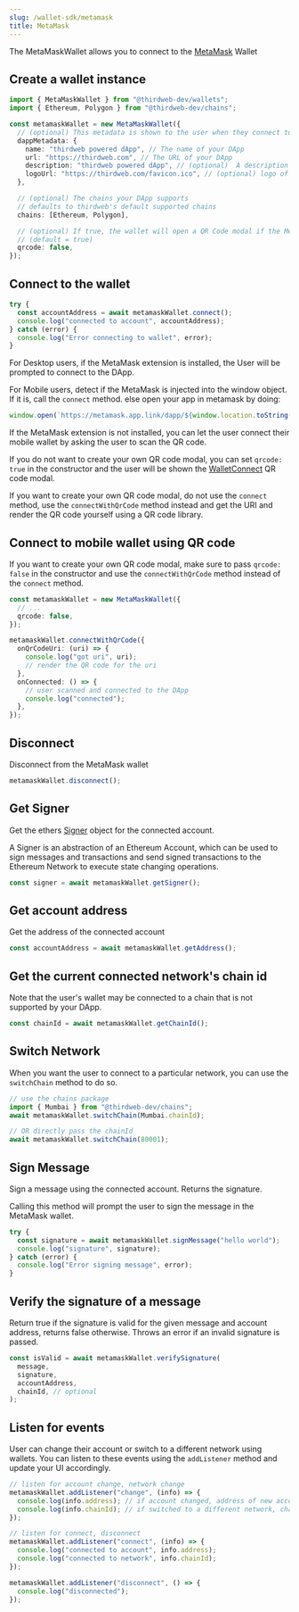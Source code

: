 ```yaml
---
slug: /wallet-sdk/metamask
title: MetaMask
---
```


The MetaMaskWallet allows you to connect to the [MetaMask](https://metamask.io/) Wallet

## Create a wallet instance

```typescript
import { MetaMaskWallet } from "@thirdweb-dev/wallets";
import { Ethereum, Polygon } from "@thirdweb-dev/chains";

const metamaskWallet = new MetaMaskWallet({
  // (optional) This metadata is shown to the user when they connect to your DApp in the wallet
  dappMetadata: {
    name: "thirdweb powered dApp", // The name of your DApp
    url: "https://thirdweb.com", // The URL of your DApp
    description: "thirdweb powered dApp", // (optional)  A description of your DApp
    logoUrl: "https://thirdweb.com/favicon.ico", // (optional) logo of your DApp
  },

  // (optional) The chains your DApp supports
  // defaults to thirdweb's default supported chains
  chains: [Ethereum, Polygon],

  // (optional) If true, the wallet will open a QR Code modal if the MetaMask extension is not installed
  // (default = true)
  qrcode: false,
});
```

## Connect to the wallet

```typescript
try {
  const accountAddress = await metamaskWallet.connect();
  console.log("connected to account", accountAddress);
} catch (error) {
  console.log("Error connecting to wallet", error);
}
```

For Desktop users, if the MetaMask extension is installed, the User will be prompted to connect to the DApp.

For Mobile users, detect if the MetaMask is injected into the window object. If it is, call the `connect` method. else open your app in metamask by doing:

```typescript
window.open(`https://metamask.app.link/dapp/${window.location.toString()}`);
```

If the MetaMask extension is not installed, you can let the user connect their mobile wallet by asking the user to scan the QR code.

If you do not want to create your own QR code modal, you can set `qrcode: true` in the constructor and the user will be shown the [WalletConnect](https://walletconnect.com/) QR code modal.

If you want to create your own QR code modal, do not use the `connect` method, use the `connectWithQrCode` method instead and get the URI and render the QR code yourself using a QR code library.

## Connect to mobile wallet using QR code

If you want to create your own QR code modal, make sure to pass `qrcode: false` in the constructor and use the `connectWithQrCode` method instead of the `connect` method.

```typescript
const metamaskWallet = new MetaMaskWallet({
  // ...
  qrcode: false,
});

metamaskWallet.connectWithQrCode({
  onQrCodeUri: (uri) => {
    console.log("got uri", uri);
    // render the QR code for the uri
  },
  onConnected: () => {
    // user scanned and connected to the DApp
    console.log("connected");
  },
});
```

## Disconnect

Disconnect from the MetaMask wallet

```typescript
metamaskWallet.disconnect();
```

## Get Signer

Get the ethers [Signer](https://docs.ethers.org/v5/api/signer/) object for the connected account.

A Signer is an abstraction of an Ethereum Account, which can be used to sign messages and transactions and send signed transactions to the Ethereum Network to execute state changing operations.

```typescript
const signer = await metamaskWallet.getSigner();
```

## Get account address

Get the address of the connected account

```typescript
const accountAddress = await metamaskWallet.getAddress();
```

## Get the current connected network's chain id

Note that the user's wallet may be connected to a chain that is not supported by your DApp.

```typescript
const chainId = await metamaskWallet.getChainId();
```

## Switch Network

When you want the user to connect to a particular network, you can use the `switchChain` method to do so.

```typescript
// use the chains package
import { Mumbai } from "@thirdweb-dev/chains";
await metamaskWallet.switchChain(Mumbai.chainId);

// OR directly pass the chainId
await metamaskWallet.switchChain(80001);
```

## Sign Message

Sign a message using the connected account. Returns the signature.

Calling this method will prompt the user to sign the message in the MetaMask wallet.

```typescript
try {
  const signature = await metamaskWallet.signMessage("hello world");
  console.log("signature", signature);
} catch (error) {
  console.log("Error signing message", error);
}
```

## Verify the signature of a message

Return true if the signature is valid for the given message and account address, returns false otherwise. Throws an error if an invalid signature is passed.

```typescript
const isValid = await metamaskWallet.verifySignature(
  message,
  signature,
  accountAddress,
  chainId, // optional
);
```

## Listen for events

User can change their account or switch to a different network using wallets. You can listen to these events using the `addListener` method and update your UI accordingly.

```typescript
// listen for account change, network change
metamaskWallet.addListener("change", (info) => {
  console.log(info.address); // if account changed, address of new account else undefined
  console.log(info.chainId); // if switched to a different network, chainId of new network, else undefined
});

// listen for connect, disconnect
metamaskWallet.addListener("connect", (info) => {
  console.log("connected to account", info.address);
  console.log("connected to network", info.chainId);
});

metamaskWallet.addListener("disconnect", () => {
  console.log("disconnected");
});
```
